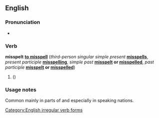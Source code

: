 ==English==

===Pronunciation===
*{{IPA|/'mɪspεlt/}}

===Verb===
<!-- We don't yet have standards for non-lemmata headword lines. -->
'''misspelt'''
'''[[misspell|to misspell]]''' (''third-person singular simple present'' '''[[misspells]]''', ''present participle'' '''[[misspelling]]''', ''simple past'' '''[[misspelt]] or [[misspelled]]''', ''past participle'' '''[[misspelt]] or [[misspelled]]''')

# ({{alternative spelling of|misspelled}}) {{form of|simple past tense and past participle|misspell}}

===Usage notes===
Common mainly in parts of {{W2|Canada}} and especially in {{W2|Commonwealth English}} speaking nations.

[[Category:English irregular verb forms]]